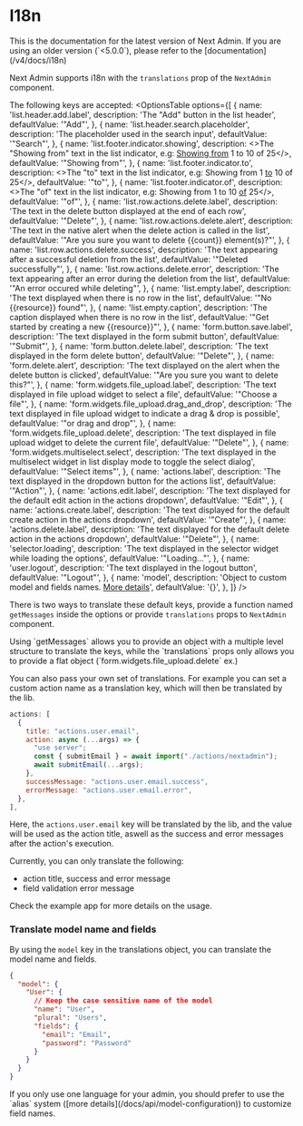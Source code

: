
# I18n

<Callout type="info">
  This is the documentation for the latest version of Next Admin. If you are using an older version (`<5.0.0`), please refer to the [documentation](/v4/docs/i18n)
</Callout>

Next Admin supports i18n with the `translations` prop of the `NextAdmin` component.

The following keys are accepted:
<OptionsTable
      options={[
        {
          name: 'list.header.add.label',
          description: 'The "Add" button in the list header',
          defaultValue: '"Add"',
        },
        {
          name: 'list.header.search.placeholder',
          description: 'The placeholder used in the search input',
          defaultValue: '"Search"',
        },
        {
          name: 'list.footer.indicator.showing',
          description: <>The "Showing from" text in the list indicator, e.g: <u>Showing from</u> 1 to 10 of 25</>,
            defaultValue: '"Showing from"',
          },
          {
            name: 'list.footer.indicator.to',
            description: <>The "to" text in the list indicator, e.g: Showing from 1 <u>to</u> 10 of 25</>,
            defaultValue: '"to"',
          },
          {
            name: 'list.footer.indicator.of',
            description: <>The "of" text in the list indicator, e.g: Showing from 1 to 10 <u>of</u> 25</>,
            defaultValue: '"of"',
          },
          {
            name: 'list.row.actions.delete.label',
            description: 'The text in the delete button displayed at the end of each row',
            defaultValue: '"Delete"',
          },
          {
            name: 'list.row.actions.delete.alert',
            description: 'The text in the native alert when the delete action is called in the list',
            defaultValue: '"Are you sure you want to delete {{count}} element(s)?"',
          },
          {
            name: 'list.row.actions.delete.success',
            description: 'The text appearing after a successful deletion from the list',
            defaultValue: '"Deleted successfully"',
          },
          {
            name: 'list.row.actions.delete.error',
            description: 'The text appearing after an error during the deletion from the list',
            defaultValue: '"An error occured while deleting"',
          },
          {
            name: 'list.empty.label',
            description: 'The text displayed when there is no row in the list',
            defaultValue: '"No {{resource}} found"',
          },
          {
            name: 'list.empty.caption',
            description: 'The caption displayed when there is no row in the list',
            defaultValue: '"Get started by creating a new {{resource}}"',
          },
          {
            name: 'form.button.save.label',
            description: 'The text displayed in the form submit button',
            defaultValue: '"Submit"',
          },
          {
            name: 'form.button.delete.label',
            description: 'The text displayed in the form delete button',
            defaultValue: '"Delete"',
          },
          {
            name: 'form.delete.alert',
            description: 'The text displayed on the alert when the delete button is clicked',
            defaultValue: '"Are you sure you want to delete this?"',
          },
          {
            name: 'form.widgets.file_upload.label',
            description: 'The text displayed in file upload widget to select a file',
            defaultValue: '"Choose a file"',
          },
          {
            name: 'form.widgets.file_upload.drag_and_drop',
            description: 'The text displayed in file upload widget to indicate a drag & drop is possible',
            defaultValue: '"or drag and drop"',
          },
          {
            name: 'form.widgets.file_upload.delete',
            description: 'The text displayed in file upload widget to delete the current file',
            defaultValue: '"Delete"',
          },
          {
            name: 'form.widgets.multiselect.select',
            description: 'The text displayed in the multiselect widget in list display mode to toggle the select dialog',
            defaultValue: '"Select items"',
          },
          {
            name: 'actions.label',
            description: 'The text displayed in the dropdown button for the actions list',
            defaultValue: '"Action"',
          },
          {
            name: 'actions.edit.label',
            description: 'The text displayed for the default edit action in the actions dropdown',
            defaultValue: '"Edit"',
          },
          {
            name: 'actions.create.label',
            description: 'The text displayed for the default create action in the actions dropdown',
            defaultValue: '"Create"',
          },
          {
            name: 'actions.delete.label',
            description: 'The text displayed for the default delete action in the actions dropdown',
            defaultValue: '"Delete"',
          },
          {
            name: 'selector.loading',
            description: 'The text displayed in the selector widget while loading the options',
            defaultValue: '"Loading..."',
          },
          {
            name: 'user.logout',
            description: 'The text displayed in the logout button',
            defaultValue: '"Logout"',
          },
        {
          name: 'model',
          description: 'Object to custom model and fields names. [More details](#translate-model-name-and-fields)',
          defaultValue: '{}',
        },
  ]}
/>

There is two ways to translate these default keys, provide a function named `getMessages` inside the options or provide `translations` props to `NextAdmin` component.

<Callout type="info">
  Using `getMessages` allows you to provide an object with a multiple level structure to translate the keys, while the `translations` props only allows you to provide a flat object (`form.widgets.file_upload.delete` ex.)
</Callout>

You can also pass your own set of translations. For example you can set a custom action name as a translation key, which will then be translated by the lib.

```js
actions: [
  {
    title: "actions.user.email",
    action: async (...args) => {
      "use server";
      const { submitEmail } = await import("./actions/nextadmin");
      await submitEmail(...args);
    },
    successMessage: "actions.user.email.success",
    errorMessage: "actions.user.email.error",
  },
],
```

Here, the `actions.user.email` key will be translated by the lib, and the value will be used as the action title, aswell as the success and error messages after the action's execution.

Currently, you can only translate the following:

- action title, success and error message
- field validation error message

Check the example app for more details on the usage.

### Translate model name and fields

By using the `model` key in the translations object, you can translate the model name and fields.

```json
{
  "model": {
    "User": {
      // Keep the case sensitive name of the model
      "name": "User",
      "plural": "Users",
      "fields": {
        "email": "Email",
        "password": "Password"
      }
    }
  }
}
```

<Callout type="info">
  If you only use one language for your admin, you should prefer to use the `alias` system ([more details](/docs/api/model-configuration)) to customize field names.
</Callout>
